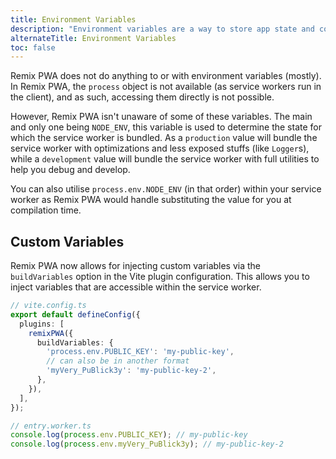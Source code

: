 ```yaml
---
title: Environment Variables
description: "Environment variables are a way to store app state and config data outside of your codebase. A guide to access them safely within Remix PWA"
alternateTitle: Environment Variables
toc: false
---
```


Remix PWA does not do anything to or with environment variables (mostly). In Remix PWA, the `process` object is not available (as service workers run in the client), and as such, accessing them directly is not possible.

However, Remix PWA isn't unaware of some of these variables. The main and only one being `NODE_ENV`, this variable is used to determine the state for which the service worker is bundled. As a `production` value will bundle the service worker with optimizations and less exposed stuffs (like `Logger`s), while a `development` value will bundle the service worker with full utilities to help you debug and develop.

You can also utilise `process.env.NODE_ENV` (in that order) within your service worker as Remix PWA would handle substituting the value for you at compilation time.

## Custom Variables

Remix PWA now allows for injecting custom variables via the `buildVariables` option in the Vite plugin configuration. This allows you to inject variables that are accessible within the service worker.

```ts
// vite.config.ts
export default defineConfig({
  plugins: [
    remixPWA({
      buildVariables: {
        'process.env.PUBLIC_KEY': 'my-public-key',
        // can also be in another format
        'myVery_PuBlick3y': 'my-public-key-2',
      },
    }),
  ],
});

// entry.worker.ts
console.log(process.env.PUBLIC_KEY); // my-public-key
console.log(process.env.myVery_PuBlick3y); // my-public-key-2
```
